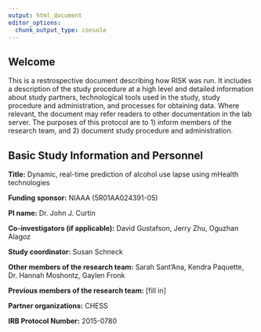 ```yaml
---
output: html_document
editor_options: 
  chunk_output_type: console
---
```

## Welcome {.unnumbered}

This is a restrospective document describing how RISK was run. It includes a description of the study procedure at a high level and detailed information about study partners, technological tools used in the study, study procedure and administration, and processes for obtaining data. Where relevant, the document may refer readers to other documentation in the lab server. The purposes of this protocol are to 1) inform members of the research team, and 2) document study procedure and administration.

## Basic Study Information and Personnel

**Title:** Dynamic, real-time prediction of alcohol use lapse using mHealth technologies


**Funding sponsor:** NIAAA (5R01AA024391-05)

**PI name:** Dr. John J. Curtin

**Co-investigators (if applicable):** David Gustafson, Jerry Zhu, Oguzhan Alagoz

**Study coordinator:** Susan Schneck

**Other members of the research team:** Sarah Sant’Ana, Kendra Paquette, Dr. Hannah Moshontz, Gaylen Fronk

**Previous members of the research team:** [fill in]

**Partner organizations:** CHESS

**IRB Protocol Number:** 2015-0780